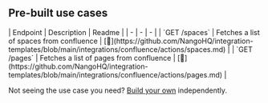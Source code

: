 
## Pre-built use cases

<AccordionGroup>


<Accordion title="Others">
| Endpoint | Description | Readme |
| - | - | - |
| `GET /spaces` | Fetches a list of spaces from confluence | [🔗](https://github.com/NangoHQ/integration-templates/blob/main/integrations/confluence/actions/spaces.md) |
| `GET /pages` | Fetches a list of pages from confluence | [🔗](https://github.com/NangoHQ/integration-templates/blob/main/integrations/confluence/actions/pages.md) |
</Accordion>

</AccordionGroup>

<Tip>Not seeing the use case you need? [Build your own](https://nango.dev/slack) independently.</Tip>
